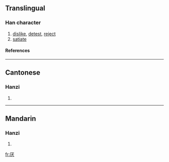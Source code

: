 {{see|厭}}

==Translingual==
===Han character===
{{Han char|rn=27|rad=厂|as=04|sn=6|four=|canj=一戈大 (MIK)}}
# [[dislike]], [[detest]], [[reject]]
# [[satiate]]
====References====
{{Han ref|kx=0160.371|hdz=10069.070|uh=538C|ud=21388}}
----
==Cantonese==
===Hanzi===
{{yue-hanzi|jyut=|y=yim3}}
# {{defn|Cantonese}}
----
==Mandarin==
===Hanzi===
{{cmn-hanzi|tra=厭|pin=[[yā]] ([[ya1]]), [[yān]] ([[yan1]]), [[yàn]] ([[yan4]])|wg=ya<sup>1</sup>, yen<sup>1</sup>, yen<sup>4</sup>}}
# {{defn|Mandarin}}

[[fr:厌]]